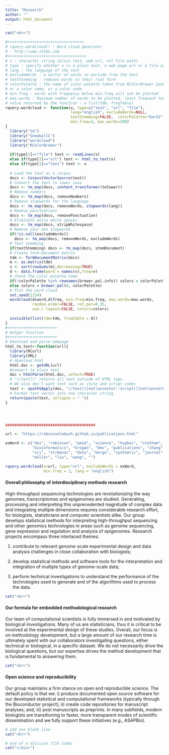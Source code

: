 ```yaml
---
title: "Research"
author: ""
output: html_document
---
```


```r
cat("<br>")
```

```r
#++++++++++++++++++++++++++++++++++
# rquery.wordcloud() : Word cloud generator
# - http://www.sthda.com
#+++++++++++++++++++++++++++++++++++
# x : character string (plain text, web url, txt file path)
# type : specify whether x is a plain text, a web page url or a file path
# lang : the language of the text
# excludeWords : a vector of words to exclude from the text
# textStemming : reduces words to their root form
# colorPalette : the name of color palette taken from RColorBrewer package, 
# or a color name, or a color code
# min.freq : words with frequency below min.freq will not be plotted
# max.words : Maximum number of words to be plotted. least frequent terms dropped
# value returned by the function : a list(tdm, freqTable)
rquery.wordcloud <- function(x, type=c("text", "url", "file"), 
                             lang="english", excludeWords=NULL, 
                             textStemming=FALSE,  colorPalette="Dark2",
                             min.freq=3, max.words=200)
{ 
  library("tm")
  library("SnowballC")
  library("wordcloud")
  library("RColorBrewer") 
  
  if(type[1]=="file") text <- readLines(x)
  else if(type[1]=="url") text <- html_to_text(x)
  else if(type[1]=="text") text <- x
  
  # Load the text as a corpus
  docs <- Corpus(VectorSource(text))
  # Convert the text to lower case
  docs <- tm_map(docs, content_transformer(tolower))
  # Remove numbers
  docs <- tm_map(docs, removeNumbers)
  # Remove stopwords for the language 
  docs <- tm_map(docs, removeWords, stopwords(lang))
  # Remove punctuations
  docs <- tm_map(docs, removePunctuation)
  # Eliminate extra white spaces
  docs <- tm_map(docs, stripWhitespace)
  # Remove your own stopwords
  if(!is.null(excludeWords)) 
    docs <- tm_map(docs, removeWords, excludeWords) 
  # Text stemming
  if(textStemming) docs <- tm_map(docs, stemDocument)
  # Create term-document matrix
  tdm <- TermDocumentMatrix(docs)
  m <- as.matrix(tdm)
  v <- sort(rowSums(m),decreasing=TRUE)
  d <- data.frame(word = names(v),freq=v)
  # check the color palette name 
  if(!colorPalette %in% rownames(brewer.pal.info)) colors = colorPalette
  else colors = brewer.pal(8, colorPalette) 
  # Plot the word cloud
  set.seed(1234)
  wordcloud(d$word,d$freq, min.freq=min.freq, max.words=max.words,
            random.order=FALSE, rot.per=0.35, 
            use.r.layout=FALSE, colors=colors)
  
  invisible(list(tdm=tdm, freqTable = d))
}
#++++++++++++++++++++++
# Helper function
#++++++++++++++++++++++
# Download and parse webpage
html_to_text<-function(url){
  library(RCurl)
  library(XML)
  # download html
  html.doc <- getURL(url)  
  #convert to plain text
  doc = htmlParse(html.doc, asText=TRUE)
  # "//text()" returns all text outside of HTML tags.
  # We also don’t want text such as style and script codes
  text <- xpathSApply(doc, "//text()[not(ancestor::script)][not(ancestor::style)][not(ancestor::noscript)][not(ancestor::form)][not(ancestor::strong)]", xmlValue)
  # Format text vector into one character string
  return(paste(text, collapse = " "))
}




########################################

url <- "https://robinsonlabuzh.github.io/publications.html"

exWord <- c("doi", "robinson", "pmid", "science", "hughes", "statham",
            "bioinformatics", "krogan", "bmc", "publications", "zhang", 
            "sci", "strbenac", "data", "berge", "synthetic", "journal",
            "müller", "liu", "wong", "")

rquery.wordcloud(x=url, type="url", excludeWords = exWord, 
                 min.freq = 2, lang = "english")


```

#### **Overall philosophy of interdisciplinary methods research**

High-throughput sequencing technologies are revolutionizing the way genomes, transcriptomes and epigenomes are studied. Generating, processing and interpreting this unprecedented magnitude of complex data and integrating multiple dimensions requires considerable research effort, for biologists, statisticians and computer scientists alike. Our group develops statistical methods for interpreting high-throughput sequencing and other genomics technologies in areas such as genome sequencing, gene expression and regulation and analysis of epigenomes. Research projects encompass three interlaced themes:

1. contribute to relevant genome-scale experimental design and data analysis challenges in close collaboration with biologists;

2. develop statistical methods and software tools for the interpretation and integration of multiple types of genome-scale data;

3. perform technical investigations to understand the performance of the technologies used to generate and of the algorithms used to process the data.


```r
cat("<br>")
```

<!-- ```{r, echo= FALSE, results = "asis"} -->
<!-- # This is to add two blank lines -->
<!-- cat("<br><br>") -->
<!-- ``` -->

<!-- --- -->
<!-- #### **Research area 1** [ [**_Publications on this area_**](file://localhost/Users/ruizhu/Documents/work/robinsonlabuzh.github.io/publications.html)] [ [**_Tools on this area_**](file://localhost/Users/ruizhu/Documents/work/robinsonlabuzh.github.io/tools.html)] -->

<!-- ```{r echo = FALSE} -->
<!-- plot(rpois(100, 50), rpois(100, 25),  -->
<!--      cex = runif(100, min = 0, max = 5),  -->
<!--      col = rgb(0.2, runif(100), 1, 0.5), -->
<!--      xlab = "", ylab = "", pch = 19, -->
<!--      axes = FALSE) -->
<!-- ``` -->

<!-- Description of the project. Description of the project. Description of the project. Description of the project. Description of the project. Description of the project. Description of the project. Description of the project. Description of the project. Description of the project. Description of the project. Description of the project. Description of the project. Description of the project. Description of the project. Description of the project. Description of the project. Description of the project. Description of the project. Description of the project. Description of the project. Description of the project. Description of the project. Description of the project. Description of the project. Description of the project.   -->

<!-- ```{r, echo= FALSE, results = "asis"} -->
<!-- # add one blank line -->
<!-- cat("<br>") -->
<!-- ``` -->

#### **Our formula for embedded methodological research**

Our team of computational scientists is fully immersed in and motivated by biological investigations.  Many of us are statisticians, thus it is critical to be involved at the experimental design of these studies. Overall, our focus is on methodology development, but a large amount of our research time is ultimately spent with our collaborators investigating questions, either technical or biological, in a specific dataset. We do not necessarily drive the biological questions, but our expertise drives the method development that is fundamental to answering them.

```r
cat("<br>")
```

#### **Open science and reproducibility**


Our group maintains a firm stance on open and reproducible science. The default policy is that we: i) produce documented open source software for our developed statistical and computational frameworks (typically through the Bioconductor project); ii) create code repositories for manuscript analyses; and, iii) post manuscripts as preprints. In many subfields, modern biologists are transitioning to faster, more transparent modes of scientific dissemination and we fully support these initiatives (e.g., ASAPBio).



```r
# add one blank line
cat("<br>")
```

<!-- #### **Research area 3** [ [**_Publications on this area_**](file://localhost/Users/ruizhu/Documents/work/robinsonlabuzh.github.io/publications.html)] [ [**_Tools on this area_**](file://localhost/Users/ruizhu/Documents/work/robinsonlabuzh.github.io/tools.html)] -->

<!-- ```{r, echo= FALSE, results = "asis"} -->
<!-- # create a two column style -->
<!-- l1 <- paste0("<style> \n") -->
<!-- l2 <- paste0("\t", ".col2 {\n") -->
<!-- l3 <- paste0("\t", "\t","columns: 2 200px; \n") -->
<!-- l4 <- paste0("\t", "\t","-webkit-columns: 2 200px; \n") -->
<!-- l5 <- paste0("\t", "\t","-moz-columns: 2 200px;") -->
<!-- l6 <- paste0("\t", "} \n") -->
<!-- l7 <- paste0("</style> \n") -->
<!-- style <- do.call(paste, mget(paste0("l",1:7))) -->
<!-- cat(style) -->
<!-- ``` -->


<!-- ```{r, echo= FALSE, results = "asis"} -->
<!-- # start a division -->
<!-- cat("<div class='col2'>") -->
<!-- ``` -->


<!-- ```{r, echo=FALSE} -->
<!-- # one figure in the left column -->
<!-- plot(rpois(100, 50), rpois(100, 25),  -->
<!--      cex = runif(100, min = 0, max = 5),  -->
<!--      col = rgb(0.2, runif(100), 1, 0.5), -->
<!--      xlab = "", ylab = "", pch = 19, -->
<!--      axes = FALSE) -->
<!-- # text in the right column -->
<!-- ``` -->

<!-- ```{r, echo= FALSE, results = "asis"} -->
<!-- cat("<br>") -->
<!-- ``` -->

<!-- Description of the project. Description of the project. Description of the project. Description of the project. Description of the project. Description of the project. Description of the project. Description of the project. Description of the project. Description of the project. Description of the project. Description of the project. Description of the project. Description of the project. Description of the project. Description of the project. Description of the project. Description of the project. Description of the project. Description of the project. Description of the project. Description of the project. Description of the project. Description of the project. Description of the project. Description of the project.  -->

```r
# end of a division (CSS code)
cat("</div>")
```